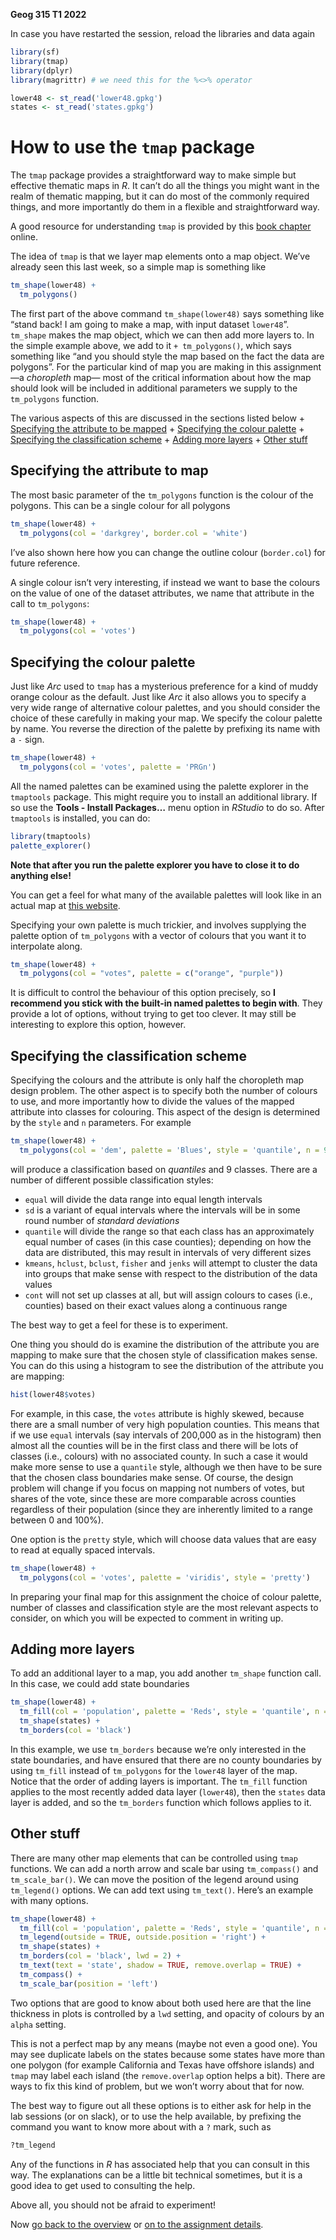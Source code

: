 **Geog 315 T1 2022**

In case you have restarted the session, reload the libraries and data again

```r
library(sf)
library(tmap)
library(dplyr)
library(magrittr) # we need this for the %<>% operator

lower48 <- st_read('lower48.gpkg')
states <- st_read('states.gpkg')
```

# How to use the `tmap` package
The `tmap` package provides a straightforward way to make simple but effective thematic maps in *R*. It can't do all the things you might want in the realm of thematic mapping, but it can do most of the commonly required things, and more importantly do them in a flexible and straightforward way.

A good resource for understanding `tmap` is provided by this [book chapter](https://geocompr.robinlovelace.net/adv-map.html) online.

The idea of `tmap` is that we layer map elements onto a map object. We've already seen this last week, so a simple map is something like

```r
tm_shape(lower48) +
  tm_polygons()
```

The first part of the above command `tm_shape(lower48)` says something like "stand back! I am going to make a map, with input dataset `lower48`". `tm_shape` makes the map object, which we can then add more layers to. In the simple example above, we add to it `+ tm_polygons()`, which says something like "and you should style the map based on the fact the data are polygons". For the particular kind of map you are making in this assignment&mdash;a *choropleth* map&mdash; most of the critical information about how the map should look will be included in additional parameters we supply to the `tm_polygons` function.

The various aspects of this are discussed in the sections listed below
+ [Specifying the attribute to be mapped](#specifying-the-attribute-to-map)
+ [Specifying the colour palette](#specifying-the-colour-palette)
+ [Specifying the classification scheme](#specifying-the-classification-scheme)
+ [Adding more layers](#adding-more-layers)
+ [Other stuff](#other-stuff)

## Specifying the attribute to map
The most basic parameter of the `tm_polygons` function is the colour of the polygons. This can be a single colour for all polygons

```r
tm_shape(lower48) +
  tm_polygons(col = 'darkgrey', border.col = 'white')
```

I've also shown here how you can change the outline colour (`border.col`) for future reference.

A single colour isn't very interesting, if instead we want to base the colours on the value of one of the dataset attributes, we name that attribute in the call to `tm_polygons`:

```r
tm_shape(lower48) +
  tm_polygons(col = 'votes')
```

## Specifying the colour palette
Just like *Arc* used to `tmap` has a mysterious preference for a kind of muddy orange colour as the default. Just like *Arc* it also allows you to specify a very wide range of alternative colour palettes, and you should consider the choice of these carefully in making your map. We specify the colour palette by name. You reverse the direction of the palette by prefixing its name with a `-` sign.

```r
tm_shape(lower48) +
  tm_polygons(col = 'votes', palette = 'PRGn')
```

All the named palettes can be examined using the palette explorer in the `tmaptools` package. This might require you to install an additional library. If so use the **Tools - Install Packages...** menu option in *RStudio* to do so. After `tmaptools` is installed, you can do:

```r
library(tmaptools)
palette_explorer()
```

**Note that after you run the palette explorer you have to close it to do anything else!**

You can get a feel for what many of the available palettes will look like in an actual map at [this website](http://colorbrewer2.org).

Specifying your own palette is much trickier, and involves supplying the palette option of `tm_polygons` with a vector of colours that you want it to interpolate along.

```r
tm_shape(lower48) +
  tm_polygons(col = "votes", palette = c("orange", "purple"))
```

It is difficult to control the behaviour of this option precisely, so **I recommend you stick with the built-in named palettes to begin with**. They provide a lot of options, without trying to get too clever. It may still be interesting to explore this option, however.

## Specifying the classification scheme
Specifying the colours and the attribute is only half the choropleth map design problem. The other aspect is to specify both the number of colours to use, and more importantly how to divide the values of the mapped attribute into classes for colouring. This aspect of the design is determined by the `style` and `n` parameters. For example

```r
tm_shape(lower48) +
  tm_polygons(col = 'dem', palette = 'Blues', style = 'quantile', n = 9)
```

will produce a classification based on *quantiles* and 9 classes. There are a number of different possible classification styles:

+ `equal` will divide the data range into equal length intervals
+ `sd` is a variant of equal intervals where the intervals will be in some round number of *standard deviations*
+ `quantile` will divide the range so that each class has an approximately equal number of cases (in this case counties); depending on how the data are distributed, this may result in intervals of very different sizes
+ `kmeans`, `hclust`, `bclust`, `fisher` and `jenks` will attempt to cluster the data into groups that make sense with respect to the distribution of the data values
+ `cont` will not set up classes at all, but will assign colours to cases (i.e., counties) based on their exact values along a continuous range

The best way to get a feel for these is to experiment.

One thing you should do is examine the distribution of the attribute you are mapping to make sure that the chosen style of classification makes sense. You can do this using a histogram to see the distribution of the attribute you are mapping:

```r
hist(lower48$votes)
```

For example, in this case, the `votes` attribute is highly skewed, because there are a small number of very high population counties. This means that if we use `equal` intervals (say intervals of 200,000 as in the histogram) then almost all the counties will be in the first class and there will be lots of classes (i.e., colours) with no associated county. In such a case it would make more sense to use a `quantile` style, although we then have to be sure that the chosen class boundaries make sense. Of course, the design problem will change if you focus on mapping not numbers of votes, but shares of the vote, since these are more comparable across counties regardless of their population (since they are inherently limited to a range between 0 and 100%).

One option is the `pretty` style, which will choose data values that are easy to read at equally spaced intervals.

```r
tm_shape(lower48) +
  tm_polygons(col = 'votes', palette = 'viridis', style = 'pretty')
```

In preparing your final map for this assignment the choice of colour palette, number of classes and classification style are the most relevant aspects to consider, on which you will be expected to comment in writing up.

## Adding more layers
To add an additional layer to a map, you add another `tm_shape` function call. In this case, we could add state boundaries

```r
tm_shape(lower48) +
  tm_fill(col = 'population', palette = 'Reds', style = 'quantile', n = 9) +
  tm_shape(states) +
  tm_borders(col = 'black')
```

In this example, we use `tm_borders` because we're only interested in the state boundaries, and have ensured that there are no county boundaries by using `tm_fill` instead of `tm_polygons` for the `lower48` layer of the map. Notice that the order of adding layers is important. The `tm_fill` function applies to the most recently added data layer (`lower48`), then the `states` data layer is added, and so the `tm_borders` function which follows applies to it.

## Other stuff
There are many other map elements that can be controlled using `tmap` functions. We can add a north arrow and scale bar using `tm_compass()` and `tm_scale_bar()`. We can move the position of the legend around using `tm_legend()` options. We can add text using `tm_text()`. Here's an example with many options.

```r
tm_shape(lower48) +
  tm_fill(col = 'population', palette = 'Reds', style = 'quantile', n = 9, alpha = 0.75) +
  tm_legend(outside = TRUE, outside.position = 'right') +
  tm_shape(states) +
  tm_borders(col = 'black', lwd = 2) +
  tm_text(text = 'state', shadow = TRUE, remove.overlap = TRUE) +
  tm_compass() +
  tm_scale_bar(position = 'left')
```

Two options that are good to know about both used here are that the line thickness in plots is controlled by a `lwd` setting, and opacity of colours by an `alpha` setting.

This is not a perfect map by any means (maybe not even a good one). You may see duplicate labels on the states because some states have more than one polygon (for example California and Texas have offshore islands) and `tmap` may label each island (the `remove.overlap` option helps a bit). There are ways to fix this kind of problem, but we won't worry about that for now.

The best way to figure out all these options is to either ask for help in the lab sessions (or on slack), or to use the help available, by prefixing the command you want to know more about with a `?` mark, such as

```r
?tm_legend
```

Any of the functions in *R* has associated help that you can consult in this way. The explanations can be a little bit technical sometimes, but it is a good idea to get used to consulting the help.

Above all, you should not be afraid to experiment!

Now [go back to the overview](README.md) or [on to the assignment details](making-maps-in-R-04-assignment.md).

